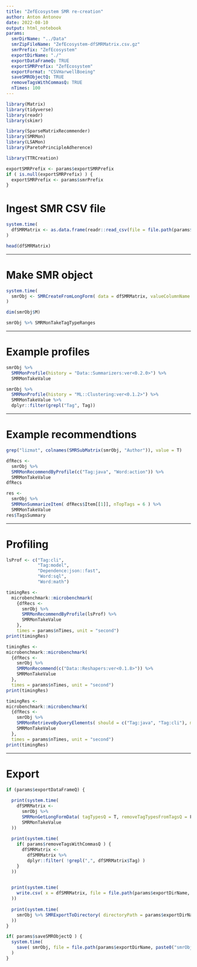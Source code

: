 ```yaml
---
title: "ZefEcosystem SMR re-creation"
author: Anton Antonov
date: 2022-08-10
output: html_notebook
params:
  smrDirName: "../Data"
  smrZipFileName: "ZefEcosystem-dfSMRMatrix.csv.gz"
  smrPrefix: "ZefEcosystem"
  exportDirName: "./"
  exportDataFrameQ: TRUE
  exportSMRPrefix: "ZefEcosystem"
  exportFormat: "CSVHarwellBoeing"
  saveSMRObjectQ: TRUE
  removeTagsWithCommasQ: TRUE
  nTimes: 100
---
```


```r
library(Matrix)
library(tidyverse)
library(readr)
library(skimr)

library(SparseMatrixRecommender)
library(SMRMon)
library(LSAMon)
library(ParetoPrincipleAdherence)

library(TTRCreation)

exportSMRPrefix <- params$exportSMRPrefix
if ( is.null(exportSMRPrefix) ) {
  exportSMRPrefix <- params$smrPrefix
}
```


# Ingest SMR CSV file

```r
system.time(
  dfSMRMatrix <- as.data.frame(readr::read_csv(file = file.path(params$smrDirName, params$smrZipFileName)))
)
```

```r
head(dfSMRMatrix)
```

-------

# Make SMR object

```r
system.time(
  smrObj <- SMRCreateFromLongForm( data = dfSMRMatrix, valueColumnName = "Tag")
)
```

```r
dim(smrObj$M)
```

```r
smrObj %>% SMRMonTakeTagTypeRanges
```

------

# Example profiles

```r
smrObj %>% 
  SMRMonProfile(history = "Data::Summarizers:ver<0.2.0>") %>% 
  SMRMonTakeValue 
```

```r
smrObj %>% 
  SMRMonProfile(history = "ML::Clustering:ver<0.1.2>") %>% 
  SMRMonTakeValue %>% 
  dplyr::filter(grepl("Tag", Tag))
```

------

# Example recommendtions

```r
grep("lizmat", colnames(SMRSubMatrix(smrObj, "Author")), value = T)
```

```r
dfRecs <- 
  smrObj %>% 
  SMRMonRecommendByProfile(c("Tag:java", "Word:action")) %>% 
  SMRMonTakeValue
dfRecs
```

```r
res <- 
  smrObj %>% 
  SMRMonSummarizeItem( dfRecs$Item[[1]], nTopTags = 6 ) %>% 
  SMRMonTakeValue
res$TagsSummary
```

------

# Profiling

```r
lsProf <- c("Tag:cli",
            "Tag:model",
            "Dependence:json::fast",
            "Word:sql",
            "Word:math")
```

```r
timingRes <- 
  microbenchmark::microbenchmark(
    {dfRecs <- 
      smrObj %>% 
      SMRMonRecommendByProfile(lsProf) %>% 
      SMRMonTakeValue
    },
    times = params$nTimes, unit = "second")
print(timingRes)
```


```r
timingRes <- 
microbenchmark::microbenchmark(
  {dfRecs <- 
    smrObj %>% 
    SMRMonRecommend(c("Data::Reshapers:ver<0.1.8>")) %>% 
    SMRMonTakeValue
  },
  times = params$nTimes, unit = "second")
print(timingRes)
```

```r
timingRes <- 
microbenchmark::microbenchmark(
  {dfRecs <- 
    smrObj %>% 
    SMRMonRetrieveByQueryElements( should = c("Tag:java", "Tag:cli"), must = c("Tag:parser")) %>% 
    SMRMonTakeValue
  },
  times = params$nTimes, unit = "second")
print(timingRes)
```

------

# Export 


```r
if (params$exportDataFrameQ) {
  
  print(system.time(
    dfSMRMatrix <- 
      smrObj %>% 
      SMRMonGetLongFormData( tagTypesQ = T, removeTagTypesFromTagsQ = F) %>% 
      SMRMonTakeValue
  ))
  
  print(system.time(
    if( params$removeTagsWithCommasQ ) {
      dfSMRMatrix <- 
        dfSMRMatrix %>% 
        dplyr::filter( !grepl(",", dfSMRMatrix$Tag) )
    }
  ))
  

  print(system.time(
    write.csv( x = dfSMRMatrix, file = file.path(params$exportDirName, paste0(exportSMRPrefix, "-dfSMRMatrix.csv")), row.names = F)
  ))
  
  print(system.time(
    smrObj %>% SMRExportToDirectory( directoryPath = params$exportDirName, dataNamePrefix = exportSMRPrefix, format = params$exportFormat)
  ))
}
```

```r
if( params$saveSMRObjectQ ) {
  system.time(
    save( smrObj, file = file.path(params$exportDirName, paste0("smrObj-", params$smrPrefix, ".RData")))
  )
}
```

